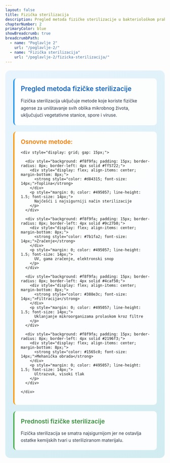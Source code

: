 ```yaml
---
layout: false
title: Fizička sterilizacija
description: Pregled metoda fizičke sterilizacije u bakteriološkom praktikumu
chapterNumber: 2
primaryColor: blue
showBreadcrumb: true
breadcrumbPath:
  - name: "Poglavlje 2"
    url: "/poglavlje-2/"
  - name: "Fizička sterilizacija"
    url: "/poglavlje-2/fizicka-sterilizacija/"
---
```



<div style="background: linear-gradient(135deg, #e8f4fd 0%, #d1ecf1 100%); border-radius: 15px; padding: 25px; margin: 20px 0;">
  
  <div style="background: rgba(255,255,255,0.9); padding: 20px; border-radius: 10px; margin-bottom: 20px; border-left: 4px solid #2196f3;">
    <div style="display: flex; align-items: center; margin-bottom: 15px;">
      <h3 style="margin: 0; color: #1565c0; font-size: 1.3rem; font-weight: 600;">Pregled metoda fizičke sterilizacije</h3>
    </div>
    <p style="margin: 0; color: #2d3748; line-height: 1.6;">
      Fizička sterilizacija uključuje metode koje koriste fizičke agense za uništavanje svih oblika mikrobnog života, uključujući vegetativne stanice, spore i viruse.
    </p>
  </div>

  <div style="background: rgba(255,255,255,0.9); padding: 20px; border-radius: 10px; margin-bottom: 20px; border-left: 4px solid #ff9800;">
    <div style="display: flex; align-items: center; margin-bottom: 15px;">
      <h4 style="margin: 0; color: #f57c00; font-size: 1.2rem; font-weight: 600;">Osnovne metode:</h4>
    </div>
    
    <div style="display: grid; gap: 15px;">
      
      <div style="background: #f8f9fa; padding: 15px; border-radius: 8px; border-left: 4px solid #ff5722;">
        <div style="display: flex; align-items: center; margin-bottom: 8px;">
          <strong style="color: #d84315; font-size: 14px;">Toplina</strong>
        </div>
        <p style="margin: 0; color: #495057; line-height: 1.5; font-size: 14px;">
          Najčešći i najsigurniji način sterilizacije
        </p>
      </div>
      
      <div style="background: #f8f9fa; padding: 15px; border-radius: 8px; border-left: 4px solid #9c27b0;">
        <div style="display: flex; align-items: center; margin-bottom: 8px;">
          <strong style="color: #7b1fa2; font-size: 14px;">Zračenje</strong>
        </div>
        <p style="margin: 0; color: #495057; line-height: 1.5; font-size: 14px;">
          UV, gama zračenje, elektronski snop
        </p>
      </div>
      
      <div style="background: #f8f9fa; padding: 15px; border-radius: 8px; border-left: 4px solid #4caf50;">
        <div style="display: flex; align-items: center; margin-bottom: 8px;">
          <strong style="color: #388e3c; font-size: 14px;">Filtracija</strong>
        </div>
        <p style="margin: 0; color: #495057; line-height: 1.5; font-size: 14px;">
          Uklanjanje mikroorganizama prolaskom kroz filtre
        </p>
      </div>
      
      <div style="background: #f8f9fa; padding: 15px; border-radius: 8px; border-left: 4px solid #2196f3;">
        <div style="display: flex; align-items: center; margin-bottom: 8px;">
          <strong style="color: #1565c0; font-size: 14px;">Mehanička obrada</strong>
        </div>
        <p style="margin: 0; color: #495057; line-height: 1.5; font-size: 14px;">
          Ultrazvuk, visoki tlak
        </p>
      </div>
      
    </div>
  </div>

  <div style="background: rgba(255,255,255,0.9); padding: 20px; border-radius: 10px; border-left: 4px solid #4caf50;">
    <div style="display: flex; align-items: center; margin-bottom: 15px;">
      <h4 style="margin: 0; color: #388e3c; font-size: 1.2rem; font-weight: 600;">Prednosti fizičke sterilizacije</h4>
    </div>
    <p style="margin: 0; color: #2d3748; line-height: 1.6;">
      Fizička sterilizacija se smatra najsigurnijom jer ne ostavlja ostatke kemijskih tvari u steriliziranom materijalu.
    </p>
  </div>

</div>
